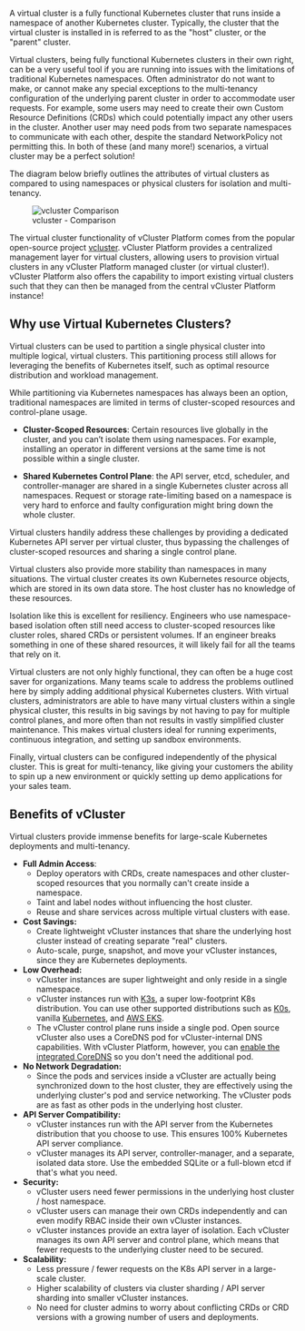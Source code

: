 A virtual cluster is a fully functional Kubernetes cluster that runs inside a namespace of
another Kubernetes cluster. Typically, the cluster that the virtual cluster is installed in is
referred to as the "host" cluster, or the "parent" cluster.

Virtual clusters, being fully functional Kubernetes clusters in their own right, can be a very
useful tool if you are running into issues with the limitations of traditional Kubernetes
namespaces. Often administrator do not want to make, or cannot make any special exceptions to the
multi-tenancy configuration of the underlying parent cluster in order to accommodate user requests.
For example, some users may need to create their own Custom Resource Definitions (CRDs) which
could potentially impact any other users in the cluster. Another user may need pods from two
separate namespaces to communicate with each other, despite the standard NetworkPolicy not
permitting this. In both of these (and many more!) scenarios, a virtual cluster may be a perfect
solution!

The diagram below briefly outlines the attributes of virtual clusters as compared to using
namespaces or physical clusters for isolation and multi-tenancy.

<figure>
<img
  src={require('@site/static/media/v2/vcluster-comparison.png').default}
  alt="vcluster Comparison"
 />
  <figcaption>vcluster - Comparison</figcaption>
</figure>

The virtual cluster functionality of vCluster Platform comes from the popular open-source project
[vcluster](https://vcluster.com). vCluster Platform provides a centralized management layer for virtual
clusters, allowing users to provision virtual clusters in any vCluster Platform managed cluster (or virtual
cluster!). vCluster Platform also offers the capability to import existing virtual clusters such that they
can then be managed from the central vCluster Platform instance!

## Why use Virtual Kubernetes Clusters?

Virtual clusters can be used to partition a single physical cluster into multiple logical,
virtual clusters. This partitioning process still allows for leveraging the benefits of Kubernetes
itself, such as optimal resource distribution and workload management.

While partitioning via Kubernetes namespaces has always been an option, traditional namespaces
are limited in terms of cluster-scoped resources and control-plane usage.

- **Cluster-Scoped Resources**: Certain resources live globally in the cluster, and you can’t
  isolate them using namespaces. For example, installing an operator in different versions at the
  same time is not possible within a single cluster.

- **Shared Kubernetes Control Plane**: the API server, etcd, scheduler, and controller-manager
  are shared in a single Kubernetes cluster across all namespaces. Request or storage
  rate-limiting based on a namespace is very hard to enforce and faulty configuration might bring
  down the whole cluster.

Virtual clusters handily address these challenges by providing a dedicated Kubernetes API server
per virtual cluster, thus bypassing the challenges of cluster-scoped resources and sharing a
single control plane.

Virtual clusters also provide more stability than namespaces in many situations. The virtual
cluster creates its own Kubernetes resource objects, which are stored in its own data store. The
host cluster has no knowledge of these resources.

Isolation like this is excellent for resiliency. Engineers who use namespace-based isolation
often still need access to cluster-scoped resources like cluster roles, shared CRDs or
persistent volumes. If an engineer breaks something in one of these shared resources, it will
likely fail for all the teams that rely on it.

Virtual clusters are not only highly functional, they can often be a huge cost saver for
organizations. Many teams scale to address the problems outlined here by simply adding
additional physical Kubernetes clusters. With virtual clusters, administrators are able to have
many virtual clusters within a single physical cluster, this results in big savings by not
having to pay for multiple control planes, and more often than not results in vastly simplified
cluster maintenance. This makes virtual clusters ideal for running experiments, continuous
integration, and setting up sandbox environments.

Finally, virtual clusters can be configured independently of the physical cluster. This is great
for multi-tenancy, like giving your customers the ability to spin up a new environment or
quickly setting up demo applications for your sales team.


## Benefits of vCluster

Virtual clusters provide immense benefits for large-scale Kubernetes deployments and multi-tenancy.

- **Full Admin Access**:
    - Deploy operators with CRDs, create namespaces and other cluster-scoped resources that you normally can't create inside a namespace.
    - Taint and label nodes without influencing the host cluster. 
    - Reuse and share services across multiple virtual clusters with ease.
- **Cost Savings:**
    - Create lightweight vCluster instances that share the underlying host cluster instead of creating separate "real" clusters.
    - Auto-scale, purge, snapshot, and move your vCluster instances, since they are Kubernetes deployments.
- **Low Overhead:**
    - vCluster instances are super lightweight and only reside in a single namespace.
    - vCluster instances run with [K3s](https://k3s.io/), a super low-footprint K8s distribution. You can use other supported distributions such as [K0s](https://k0sproject.io/), vanilla [Kubernetes](https://kubernetes.io/), and [AWS EKS](https://aws.amazon.com/eks/).
    - The vCluster control plane runs inside a single pod. Open source vCluster also uses a CoreDNS pod for vCluster-internal DNS capabilities. With vCluster Platform, however, you can [enable the integrated CoreDNS](https://www.vcluster.com/pro/docs/features/integrated_coredns) so you don't need the additional pod.
- **No Network Degradation:**
    - Since the pods and services inside a vCluster are actually being synchronized down to the host cluster, they are effectively using the underlying cluster's pod and service networking. The vCluster pods are as fast as other pods in the underlying host cluster.
- **API Server Compatibility:**
    - vCluster instances run with the API server from the Kubernetes distribution that you choose to use. This ensures 100% Kubernetes API server compliance.
    - vCluster manages its API server, controller-manager, and a separate, isolated data store. Use the embedded SQLite or a full-blown etcd if that's what you need.
- **Security:**
    - vCluster users need fewer permissions in the underlying host cluster / host namespace.
    - vCluster users can manage their own CRDs independently and can even modify RBAC inside their own vCluster instances.
    - vCluster instances provide an extra layer of isolation. Each vCluster manages its own API server and control plane, which means that fewer requests to the underlying cluster need to be secured.
- **Scalability:**
    - Less pressure / fewer requests on the K8s API server in a large-scale cluster.
    - Higher scalability of clusters via cluster sharding / API server sharding into smaller vCluster instances.
    - No need for cluster admins to worry about conflicting CRDs or CRD versions with a growing number of users and deployments.